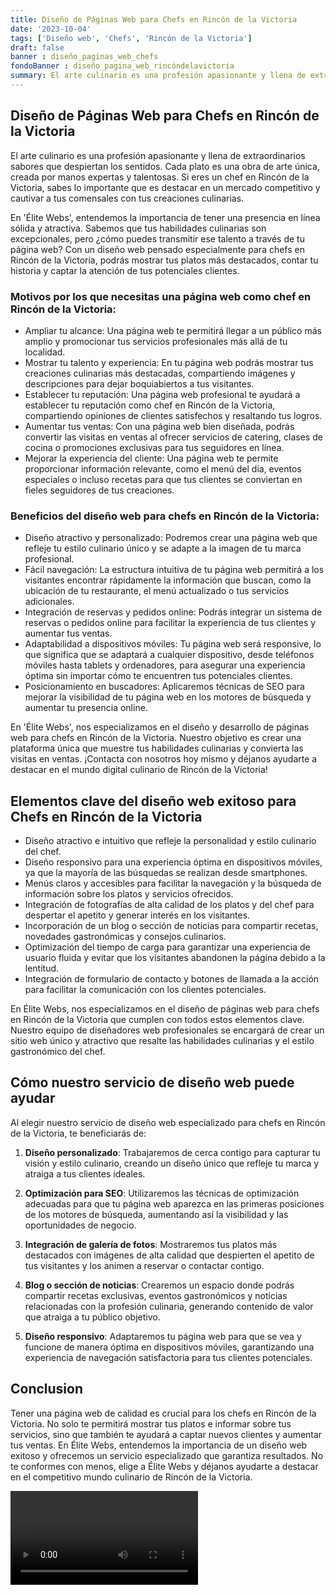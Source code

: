 ```yaml
---
title: Diseño de Páginas Web para Chefs en Rincón de la Victoria
date: '2023-10-04'
tags: ['Diseño web', 'Chefs', 'Rincón de la Victoria']
draft: false
banner : diseño_paginas_web_chefs
fondoBanner : diseño_pagina_web_rincóndelavictoria
summary: El arte culinario es una profesión apasionante y llena de extraordinarios sabores que despiertan los sentidos. Cada plato es una obra de arte única, creada por manos expertas y talentosas. Si eres un chef en Rincón de la Victoria, sabes lo importante que es destacar en un mercado competitivo y cautivar a tus comensales con tus creaciones culinarias.
---
```


## Diseño de Páginas Web para Chefs en Rincón de la Victoria

El arte culinario es una profesión apasionante y llena de extraordinarios sabores que despiertan los sentidos. Cada plato es una obra de arte única, creada por manos expertas y talentosas. Si eres un chef en Rincón de la Victoria, sabes lo importante que es destacar en un mercado competitivo y cautivar a tus comensales con tus creaciones culinarias.

En 'Élite Webs', entendemos la importancia de tener una presencia en línea sólida y atractiva. Sabemos que tus habilidades culinarias son excepcionales, pero ¿cómo puedes transmitir ese talento a través de tu página web? Con un diseño web pensado especialmente para chefs en Rincón de la Victoria, podrás mostrar tus platos más destacados, contar tu historia y captar la atención de tus potenciales clientes.

### Motivos por los que necesitas una página web como chef en Rincón de la Victoria:

- Ampliar tu alcance: Una página web te permitirá llegar a un público más amplio y promocionar tus servicios profesionales más allá de tu localidad.
- Mostrar tu talento y experiencia: En tu página web podrás mostrar tus creaciones culinarias más destacadas, compartiendo imágenes y descripciones para dejar boquiabiertos a tus visitantes.
- Establecer tu reputación: Una página web profesional te ayudará a establecer tu reputación como chef en Rincón de la Victoria, compartiendo opiniones de clientes satisfechos y resaltando tus logros.
- Aumentar tus ventas: Con una página web bien diseñada, podrás convertir las visitas en ventas al ofrecer servicios de catering, clases de cocina o promociones exclusivas para tus seguidores en línea.
- Mejorar la experiencia del cliente: Una página web te permite proporcionar información relevante, como el menú del día, eventos especiales o incluso recetas para que tus clientes se conviertan en fieles seguidores de tus creaciones.

### Beneficios del diseño web para chefs en Rincón de la Victoria:

- Diseño atractivo y personalizado: Podremos crear una página web que refleje tu estilo culinario único y se adapte a la imagen de tu marca profesional.
- Fácil navegación: La estructura intuitiva de tu página web permitirá a los visitantes encontrar rápidamente la información que buscan, como la ubicación de tu restaurante, el menú actualizado o tus servicios adicionales.
- Integración de reservas y pedidos online: Podrás integrar un sistema de reservas o pedidos online para facilitar la experiencia de tus clientes y aumentar tus ventas.
- Adaptabilidad a dispositivos móviles: Tu página web será responsive, lo que significa que se adaptará a cualquier dispositivo, desde teléfonos móviles hasta tablets y ordenadores, para asegurar una experiencia óptima sin importar cómo te encuentren tus potenciales clientes.
- Posicionamiento en buscadores: Aplicaremos técnicas de SEO para mejorar la visibilidad de tu página web en los motores de búsqueda y aumentar tu presencia online.

En 'Élite Webs', nos especializamos en el diseño y desarrollo de páginas web para chefs en Rincón de la Victoria. Nuestro objetivo es crear una plataforma única que muestre tus habilidades culinarias y convierta las visitas en ventas. ¡Contacta con nosotros hoy mismo y déjanos ayudarte a destacar en el mundo digital culinario de Rincón de la Victoria!

<GifSeo />

<Cta />

## Elementos clave del diseño web exitoso para Chefs en Rincón de la Victoria

- Diseño atractivo e intuitivo que refleje la personalidad y estilo culinario del chef.
- Diseño responsivo para una experiencia óptima en dispositivos móviles, ya que la mayoría de las búsquedas se realizan desde smartphones.
- Menús claros y accesibles para facilitar la navegación y la búsqueda de información sobre los platos y servicios ofrecidos.
- Integración de fotografías de alta calidad de los platos y del chef para despertar el apetito y generar interés en los visitantes.
- Incorporación de un blog o sección de noticias para compartir recetas, novedades gastronómicas y consejos culinarios.
- Optimización del tiempo de carga para garantizar una experiencia de usuario fluida y evitar que los visitantes abandonen la página debido a la lentitud.
- Integración de formulario de contacto y botones de llamada a la acción para facilitar la comunicación con los clientes potenciales.

En Élite Webs, nos especializamos en el diseño de páginas web para chefs en Rincón de la Victoria que cumplen con todos estos elementos clave. Nuestro equipo de diseñadores web profesionales se encargará de crear un sitio web único y atractivo que resalte las habilidades culinarias y el estilo gastronómico del chef.

## Cómo nuestro servicio de diseño web puede ayudar

Al elegir nuestro servicio de diseño web especializado para chefs en Rincón de la Victoria, te beneficiarás de:

1. **Diseño personalizado**: Trabajaremos de cerca contigo para capturar tu visión y estilo culinario, creando un diseño único que refleje tu marca y atraiga a tus clientes ideales.

2. **Optimización para SEO**: Utilizaremos las técnicas de optimización adecuadas para que tu página web aparezca en las primeras posiciones de los motores de búsqueda, aumentando así la visibilidad y las oportunidades de negocio.

3. **Integración de galería de fotos**: Mostraremos tus platos más destacados con imágenes de alta calidad que despierten el apetito de tus visitantes y los animen a reservar o contactar contigo.

4. **Blog o sección de noticias**: Crearemos un espacio donde podrás compartir recetas exclusivas, eventos gastronómicos y noticias relacionadas con la profesión culinaria, generando contenido de valor que atraiga a tu público objetivo.

5. **Diseño responsivo**: Adaptaremos tu página web para que se vea y funcione de manera óptima en dispositivos móviles, garantizando una experiencia de navegación satisfactoria para tus clientes potenciales.

## Conclusion

Tener una página web de calidad es crucial para los chefs en Rincón de la Victoria. No solo te permitirá mostrar tus platos e informar sobre tus servicios, sino que también te ayudará a captar nuevos clientes y aumentar tus ventas. En Élite Webs, entendemos la importancia de un diseño web exitoso y ofrecemos un servicio especializado que garantiza resultados. No te conformes con menos, elige a Élite Webs y déjanos ayudarte a destacar en el competitivo mundo culinario de Rincón de la Victoria.

<Video />

<CtaBot job='Chefs' city='Rincón de la Victoria'/>

<Gmaps query='Rincón de la Victoria+españa+maps' />